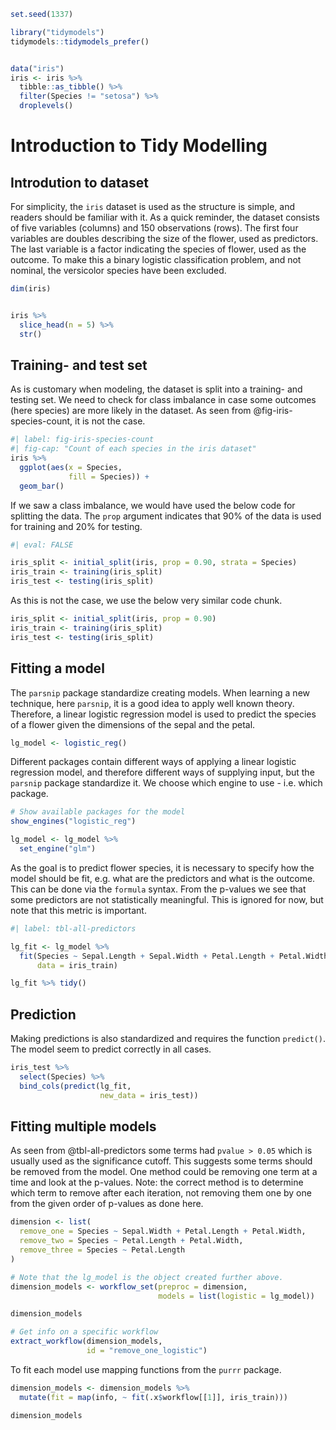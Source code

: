 ```r
set.seed(1337)

library("tidymodels")
tidymodels::tidymodels_prefer()


data("iris")
iris <- iris %>%
  tibble::as_tibble() %>% 
  filter(Species != "setosa") %>% 
  droplevels()
```


# Introduction to Tidy Modelling
## Introdution to dataset
For simplicity, the `iris` dataset is used as the structure is simple, and readers should be familiar with it. As a quick reminder, the dataset consists of five variables (columns) and 150 observations (rows). The first four variables are doubles describing the size of the flower, used as predictors. The last variable is a factor indicating the species of flower, used as the outcome. To make this a binary logistic classification problem, and not nominal, the versicolor species have been excluded.
```r
dim(iris)


iris %>% 
  slice_head(n = 5) %>%
  str()
```

## Training- and test set
As is customary when modeling, the dataset is split into a training- and testing set. We need to check for class imbalance in case some outcomes (here species) are more likely in the dataset. As seen from @fig-iris-species-count, it is not the case.
```r
#| label: fig-iris-species-count
#| fig-cap: "Count of each species in the iris dataset"
iris %>% 
  ggplot(aes(x = Species,
             fill = Species)) +
  geom_bar()
```

If we saw a class imbalance, we would have used the below code for splitting the data. The `prop` argument indicates that 90% of the data is used for training and 20% for testing.
```r
#| eval: FALSE

iris_split <- initial_split(iris, prop = 0.90, strata = Species)
iris_train <- training(iris_split)
iris_test <- testing(iris_split)
```

As this is not the case, we use the below very similar code chunk.
```r
iris_split <- initial_split(iris, prop = 0.90)
iris_train <- training(iris_split)
iris_test <- testing(iris_split)
```

## Fitting a model
The `parsnip` package standardize creating models. When learning a new technique, here `parsnip`, it is a good idea to apply well known theory. Therefore, a linear logistic regression model is used to predict the species of a flower given the dimensions of the sepal and the petal.
```r
lg_model <- logistic_reg()
```

Different packages contain different ways of applying a linear logistic regression model, and therefore different ways of supplying input, but the `parsnip` package standardize it. We choose which engine to use - i.e. which package.

```r
# Show available packages for the model
show_engines("logistic_reg")

lg_model <- lg_model %>% 
  set_engine("glm")
```

As the goal is to predict flower species, it is necessary to specify how the model should be fit, e.g. what are the predictors and what is the outcome. This can be done via the `formula` syntax. From the p-values we see that some predictors are not statistically meaningful. This is ignored for now, but note that this metric is important.

```r
#| label: tbl-all-predictors

lg_fit <- lg_model %>%
  fit(Species ~ Sepal.Length + Sepal.Width + Petal.Length + Petal.Width,
      data = iris_train)

lg_fit %>% tidy()
```

## Prediction
Making predictions is also standardized and requires the function `predict()`. The model seem to predict correctly in all cases.
```r
iris_test %>% 
  select(Species) %>% 
  bind_cols(predict(lg_fit,
                    new_data = iris_test))
```

## Fitting multiple models
As seen from @tbl-all-predictors some terms had `pvalue > 0.05` which is usually used as the significance cutoff. This suggests some terms should be removed from the model. One method could be removing one term at a time and look at the p-values. Note: the correct method is to determine which term to remove after each iteration, not removing them one by one from the given order of p-values as done here.
```r
dimension <- list(
  remove_one = Species ~ Sepal.Width + Petal.Length + Petal.Width,
  remove_two = Species ~ Petal.Length + Petal.Width,
  remove_three = Species ~ Petal.Length
)

# Note that the lg_model is the object created further above.
dimension_models <- workflow_set(preproc = dimension,
                                 models = list(logistic = lg_model))

dimension_models

# Get info on a specific workflow
extract_workflow(dimension_models,
                 id = "remove_one_logistic")
```

To fit each model use mapping functions from the `purrr` package.
```r
dimension_models <- dimension_models %>% 
  mutate(fit = map(info, ~ fit(.x$workflow[[1]], iris_train)))

dimension_models
```








